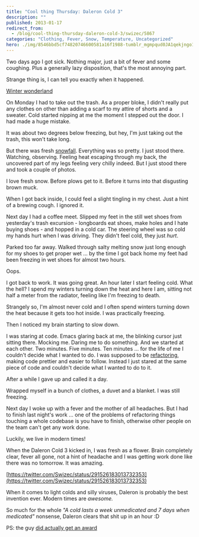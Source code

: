 ```yaml
---
title: "Cool thing Thursday: Daleron Cold 3"
description: ""
published: 2013-01-17
redirect_from:
  - /blog/cool-thing-thursday-daleron-cold-3/swizec/5867
categories: "Clothing, Fever, Snow, Temperature, Uncategorized"
hero: ./img/8546bbd5cf74820746600581a16f1988-tumblr_mgmpqud0JA1qekjngo1_500.jpg
---
```


Two days ago I got sick. Nothing major, just a bit of fever and some coughing. Plus a generally lazy disposition, that's the most annoying part.

Strange thing is, I can tell you exactly when it happened.

[Winter wonderland](./img/8546bbd5cf74820746600581a16f1988-tumblr_mgmpqud0JA1qekjngo1_500.jpg)

On Monday I had to take out the trash. As a proper bloke, I didn't really put any clothes on other than adding a scarf to my attire of shorts and a sweater. Cold started nipping at me the moment I stepped out the door. I had made a huge mistake.

It was about two degrees below freezing, but hey, I'm just taking out the trash, this won't take long.

But there was fresh [snowfall](http://en.wikipedia.org/wiki/Snow). Everything was so pretty. I just stood there. Watching, observing. Feeling heat escaping through my back, the uncovered part of my legs feeling very chilly indeed. But I just stood there and took a couple of photos.

I love fresh snow. Before plows get to it. Before it turns into that disgusting brown muck.

When I got back inside, I could feel a slight tingling in my chest. Just a hint of a brewing cough. I ignored it.

Next day I had a coffee meet. Slipped my feet in the still wet shoes from yesterday's trash excursion - longboards eat shoes, make holes and I hate buying shoes - and hopped in a cold car. The steering wheel was so cold my hands hurt when I was driving. They didn't feel cold, they just _hurt_.

Parked too far away. Walked through salty melting snow just long enough for my shoes to get proper wet ... by the time I got back home my feet had been freezing in wet shoes for almost two hours.

Oops.

I got back to work. It was going great. An hour later I start feeling cold. What the hell? I spend my winters turning down the heat and here I am, sitting not half a meter from the radiator, feeling like I'm freezing to death.

Strangely so, I'm almost never cold and I often spend winters turning down the heat because it gets too hot inside. I was practically freezing.

Then I noticed my brain starting to slow down.

I was staring at code. Emacs glaring back at me, the blinking cursor just sitting there. Mocking me. Daring me to do something. And we started at each other. Two minutes. Five minutes. Ten minutes ... for the life of me I couldn't decide what I wanted to do. I was supposed to be [refactoring](http://en.wikipedia.org/wiki/Code_refactoring), making code prettier and easier to follow. Instead I just stared at the same piece of code and couldn't decide what I wanted to do to it.

After a while I gave up and called it a day.

Wrapped myself in a bunch of clothes, a duvet and a blanket. I was still freezing.

Next day I woke up with a fever and the mother of all headaches. But I had to finish last night's work ... one of the problems of refactoring things touching a whole codebase is you have to finish, otherwise other people on the team can't get any work done.

Luckily, we live in modern times!

When the Daleron Cold 3 kicked in, I was fresh as a flower. Brain completely clear, fever all gone, not a hint of headache and I was getting work done like there was no tomorrow. It was amazing.

[https://twitter.com/Swizec/status/291526183013732353](https://twitter.com/Swizec/status/291526183013732353)

When it comes to light colds and silly viruses, Daleron is probably the best invention ever. Modern times are _awesome._

So much for the whole _"A cold lasts a week unmedicated and 7 days when medicated"_ nonsense, Daleron clears that shit up in an hour :D

PS: the guy [did actually get an award](http://en.wikipedia.org/wiki/Harmon_Northrop_Morse)
